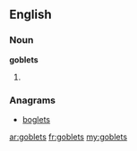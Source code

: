 ==English==

===Noun===
'''goblets'''

# {{plural of|[[goblet]]}}

===Anagrams===
* [[boglets#English|boglets]]

[[ar:goblets]]
[[fr:goblets]]
[[my:goblets]]